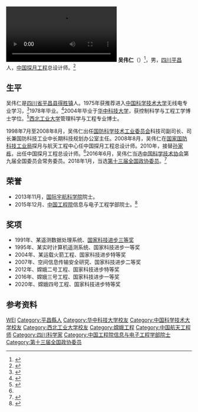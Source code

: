 {{Infobox scientist
| 姓名         = 吴伟仁
| 图片         = 
| 图片说明     = 
| 本名         = 
| 出生日期     = {{birth year and age|1953|10}}
| 出生地点     = {{CHN}}[[四川省|四川省]][[平昌县|平昌县]][[得胜镇_(平昌县)|得胜镇]]
| 逝世日期     = <!-- {{death date and age|YYYY|MM|DD|YYYY|MM|DD}} -->
| 逝世地点     = 
| 死因         = 
| 墓地         = <!-- {{coord|LAT|LONG|type:landmark|display=inline}} -->
| 别名         = 
| 母校         = [[中国科学技术大学|中国科学技术大学]]<br>[[华中科技大学|华中科技大学]]<br>[[西北工业大学|西北工业大学]]
| 研究领域     = 遥测遥控
| 机构         = 国防科技工业局探月与航天工程中心
| 论文         = 
| 论文网址     = 
| 论文日期     = 
| 博士导师     = 
| 学术导师     = 
| 博士生       = 
| 其他著名学生 = 
| 配偶         = <!-- {{Marriage|姓名|结婚年|离婚年}} -->
| 伴侣         = 
| 子女         = 
| 受影响于     = 
| 影响于       = 
| 奖项         = <!-- {{Awards|award=|year=|title=}} -->
| 官方网站     = <!-- {{URL|}} -->
| 签名         = 
| 脚注         =
}}
[[File:2021年3月9日_吴伟仁委员：中国载人登月计划已提上日程.webm|2021年3月9日，吴伟仁委员：中国载人登月计划已提上日程]]
'''吴伟仁'''（{{bd|1953年|10月|||catIdx=Wu吴}}）<ref>{{cite web|url=http://sc.people.com.cn/n/2013/0131/c345463-18112402.html|author=人民网|title=科技专家　吴伟仁|deadurl=yes|archiveurl=https://web.archive.org/web/20130515201116/http://sc.people.com.cn/n/2013/0131/c345463-18112402.html|archivedate=2013-05-15|accessdate=2013-12-16}}</ref>，男，[[四川省|四川]][[平昌县|平昌]]人，[[中国探月工程|中国探月工程]]总设计师。<ref name=":0">{{cite web|url=http://bzkp.gotoip4.com/old/xing/a125_news.asp?id=493|author=巴中市科学技术协会|title=中国探月工程总设计师吴伟仁回乡访母校|deadurl=yes|archiveurl=https://web.archive.org/web/20131221203537/http://bzkp.gotoip4.com/old/xing/a125_news.asp?id=493|archivedate=2013-12-21|accessdate=2013-12-16}}</ref>

== 生平 ==
吴伟仁是[[四川省|四川省]][[平昌县|平昌县]][[得胜镇_(平昌县)|得胜镇]]人。1975年获推荐进入[[中国科学技术大学|中国科学技术大学]]无线电专业学习，<ref>{{cite web|url=http://news.ustc.edu.cn/kdr/201006/t20100612_60034.html|author=[[华西都市报|华西都市报]]谢颖|title=吴伟仁：从生产队长到探月工程总设计师|access-date=2013-12-16|archive-url=https://web.archive.org/web/20131216080826/http://news.ustc.edu.cn/kdr/201006/t20100612_60034.html|archive-date=2013-12-16|dead-url=yes}}</ref>1978年毕业。<ref>{{cite web|url=http://daxue.netbig.com/1061/xiaoyou/834/|title=吴伟仁|access-date=2013-12-16|archive-url=https://web.archive.org/web/20131216084811/http://daxue.netbig.com/1061/xiaoyou/834/|archive-date=2013-12-16|dead-url=yes}}</ref>2004年毕业于[[华中科技大学|华中科技大学]]，获控制科学与工程工学博士学位。<ref>{{cite web|url=http://sc.people.com.cn/n/2013/0131/c345463-18112402.html|title=科技专家吴伟仁|deadurl=yes|archiveurl=https://web.archive.org/web/20130515201116/http://sc.people.com.cn/n/2013/0131/c345463-18112402.html|archivedate=2013-05-15|accessdate=2013-12-16}}</ref>[[西北工业大学|西北工业大学]]管理科学与工程专业博士。

1998年7月至2008年8月，吴伟仁出任[[中华人民共和国国防科学技术工业委员会|国防科学技术工业委员会]]科技司副司长、司长兼国防科技工业中长期科技规划办公室主任。2008年8月，吴伟仁在[[国家国防科技工业局|国家国防科技工业局]]探月与航天工程中心任中国探月工程总设计师。2010年，接替[[孙家栋|孙家栋]]，出任中国探月工程总设计师。<ref name=":0" />2016年6月，吴伟仁当选[[中国科学技术协会|中国科学技术协会]]第九届全国委员会常务委员。2018年1月，当选[[中国人民政治协商会议第十三届全国委员会委员名单|第十三届全国政协委员]]。<ref>{{Cite web|url=http://sports.163.com/18/0126/06/D92BRKK400051C89.html|title=中国人民政治协商会议第十三届全国委员会委员名单|accessdate=2018-01-26|last=|work=网易|archive-url=https://web.archive.org/web/20180127143232/http://sports.163.com/18/0126/06/D92BRKK400051C89.html|archive-date=2018-01-27|dead-url=yes}}</ref>

==荣誉==
*2013年11月，[[国际宇航科学院|国际宇航科学院]]院士。
*2015年12月、[[中国工程院|中国工程院]]信息与电子工程学部院士。<ref>{{cite web |url=http://news.youth.cn/gn/201512/t20151207_7389211.htm |language= |title=中国工程院新增70名院士 最小年龄47岁(名单) |publisher=中国工程院官网 |date=2015-12-07 |accessdate= |archive-date=2016-03-03 |archive-url=https://web.archive.org/web/20160303183358/http://news.youth.cn/gn/201512/t20151207_7389211.htm |dead-url=no }}</ref>

==奖项==
*1991年、某遥测数据处理系统、[[国家科技进步奖|国家科技进步三等奖]]
*1995年、某实时计算机遥测系统、国家科技进步一等奖
*2004年、某运载火箭工程、国家科技进步特等奖
*2007年、空间信息传输安全研究、国家科技进步二等奖
*2012年、嫦娥二号工程、国家科技进步特等奖
*2016年、嫦娥三号工程、国家科技进步一等奖
*2020年、嫦娥四号工程、国家科技进步特等奖

== 参考资料 ==
{{reflist}}

{{中国工程院信息与电子工程学部院士}}
{{何梁何利基金科学与技术成就奖获得者}}
{{中国科学技术协会第九届全国委员会}}
{{Authority control}}
{{DEFAULTSORT:Wu吴}}
[[Category:吴姓|WEI]]
[[Category:平昌縣人|Category:平昌縣人]]
[[Category:华中科技大学校友|Category:华中科技大学校友]]
[[Category:中国科学技术大学校友|Category:中国科学技术大学校友]]
[[Category:西北工业大学校友|Category:西北工业大学校友]]
[[Category:嫦娥工程|Category:嫦娥工程]]
[[Category:中国航天工程师|Category:中国航天工程师]]
[[Category:四川科学家|Category:四川科学家]]
[[Category:中国工程院信息与电子工程学部院士|Category:中国工程院信息与电子工程学部院士]]
[[Category:第十三届全国政协委员|Category:第十三届全国政协委员]]
